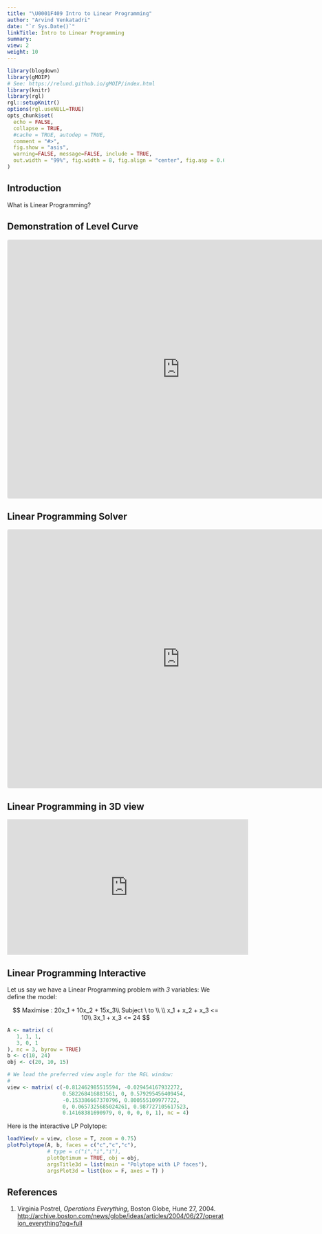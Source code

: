 ```yaml
---
title: "\U0001F409 Intro to Linear Programming"
author: "Arvind Venkatadri"
date: "`r Sys.Date()`"
linkTitle: Intro to Linear Programming
summary: 
view: 2
weight: 10
---
```


```r
library(blogdown)
library(gMOIP)
# See: https://relund.github.io/gMOIP/index.html
library(knitr)
library(rgl)
rgl::setupKnitr()
options(rgl.useNULL=TRUE)
opts_chunk$set(
  echo = FALSE,
  collapse = TRUE,
  #cache = TRUE, autodep = TRUE, 
  comment = "#>",
  fig.show = "asis", 
  warning=FALSE, message=FALSE, include = TRUE, 
  out.width = "99%", fig.width = 8, fig.align = "center", fig.asp = 0.62
)
```

## Introduction

What is Linear Programming?

## Demonstration of Level Curve

<iframe src="https://www.geogebra.org/classic/xpdx7fae?embed" width="800" height="600" allowfullscreen style="border: 1px solid #e4e4e4;border-radius: 4px;" frameborder="0">

</iframe>

## Linear Programming Solver

<iframe src="https://www.geogebra.org/classic/xdqrtg4m?embed" width="800" height="600" allowfullscreen style="border: 1px solid #e4e4e4;border-radius: 4px;" frameborder="0">

</iframe>

## Linear Programming in 3D view

<iframe width="560" height="315" src="https://www.youtube.com/embed/kPOXqQhCWHs" title="YouTube video player" frameborder="0" allow="accelerometer; autoplay; clipboard-write; encrypted-media; gyroscope; picture-in-picture" allowfullscreen>

</iframe>

## Linear Programming Interactive

Let us say we have a Linear Programming problem with *3* variables: We define the model:

$$
Maximise : 20x_1 + 10x_2 + 15x_3\\
Subject \ to \\
\\
x_1 + x_2 + x_3 <= 10\\
3x_1 + x_3 <= 24 
$$

```r
A <- matrix( c(
   1, 1, 1,
   3, 0, 1
), nc = 3, byrow = TRUE)
b <- c(10, 24)
obj <- c(20, 10, 15)

```

```r

# We load the preferred view angle for the RGL window:
#
view <- matrix( c(-0.812462985515594, -0.029454167932272, 
                  0.582268416881561, 0, 0.579295456409454,
                  -0.153386667370796, 0.800555109977722, 
                  0, 0.0657325685024261, 0.987727105617523,
                  0.14168381690979, 0, 0, 0, 0, 1), nc = 4)
```

Here is the interactive LP Polytope:

```r
loadView(v = view, close = T, zoom = 0.75)
plotPolytope(A, b, faces = c("c","c","c"), 
             # type = c("i","i","i"), 
             plotOptimum = TRUE, obj = obj, 
             argsTitle3d = list(main = "Polytope with LP faces"), 
             argsPlot3d = list(box = F, axes = T) )

```

## References

1.  Virginia Postrel, *Operations Everything*, Boston Globe, Hune 27, 2004. <http://archive.boston.com/news/globe/ideas/articles/2004/06/27/operation_everything?pg=full>

